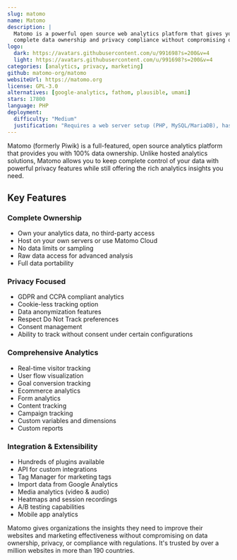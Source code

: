 ```yaml
---
slug: matomo
name: Matomo
description: |
  Matomo is a powerful open source web analytics platform that gives you 
  complete data ownership and privacy compliance without compromising on features.
logo:
  dark: https://avatars.githubusercontent.com/u/991698?s=200&v=4
  light: https://avatars.githubusercontent.com/u/991698?s=200&v=4
categories: [analytics, privacy, marketing]
github: matomo-org/matomo
websiteUrl: https://matomo.org
license: GPL-3.0
alternatives: [google-analytics, fathom, plausible, umami]
stars: 17800
language: PHP
deployment:
  difficulty: "Medium"
  justification: "Requires a web server setup (PHP, MySQL/MariaDB), has specific server requirements for optimal performance, and needs occasional maintenance for updates and database optimization."
---
```


Matomo (formerly Piwik) is a full-featured, open source analytics platform that
provides you with 100% data ownership. Unlike hosted analytics solutions,
Matomo allows you to keep complete control of your data with powerful privacy
features while still offering the rich analytics insights you need.

## Key Features

### Complete Ownership

- Own your analytics data, no third-party access
- Host on your own servers or use Matomo Cloud
- No data limits or sampling
- Raw data access for advanced analysis
- Full data portability

### Privacy Focused

- GDPR and CCPA compliant analytics
- Cookie-less tracking option
- Data anonymization features
- Respect Do Not Track preferences
- Consent management
- Ability to track without consent under certain configurations

### Comprehensive Analytics

- Real-time visitor tracking
- User flow visualization
- Goal conversion tracking
- Ecommerce analytics
- Form analytics
- Content tracking
- Campaign tracking
- Custom variables and dimensions
- Custom reports

### Integration & Extensibility

- Hundreds of plugins available
- API for custom integrations
- Tag Manager for marketing tags
- Import data from Google Analytics
- Media analytics (video & audio)
- Heatmaps and session recordings
- A/B testing capabilities
- Mobile app analytics

Matomo gives organizations the insights they need to improve their websites and
marketing effectiveness without compromising on data ownership, privacy, or
compliance with regulations. It's trusted by over a million websites in more
than 190 countries.
